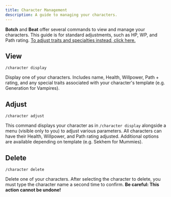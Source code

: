 ```yaml
---
title: Character Management
description: A guide to managing your characters.
---
```





<BotAside />

**Botch** and **Beat** offer several commands to view and manage your characters. This guide is for standard adjustments, such as HP, WP, and Path rating. [To adjust traits and specialties instead, click here.](/guides/traits)

## View

```
/character display
```

Display one of your characters. Includes name, Health, Willpower, Path + rating, and any special traits associated with your character's template (e.g. Generation for Vampires).

<Picture
  src={imgDisplay}
  width={imgWidth}
  alt="/character display"
  densities={[4]}
/>

## Adjust

```
/character adjust
```

This command displays your character as in `/character display` alongside a menu (visible only to you) to adjust various parameters. All characters can have their Health, Willpower, and Path rating adjusted. Additional options are available depending on template (e.g. Sekhem for Mummies).

<Picture
  src={imgAdjust}
  width={imgWidth}
  alt="/character adjust"
  densities={[4]}
/>

## Delete

```
/character delete
```

Delete one of your characters. After selecting the character to delete, you must type the character name a second time to confirm. **Be careful: This action cannot be undone!**

<Picture
  src={imgDelete}
  width={imgWidth}
  alt="/character delete"
  densities={[4]}
/>
